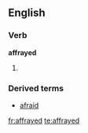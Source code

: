 ==English==
===Verb===
'''affrayed'''
#{{past of|[[affray]]}}

===Derived terms===
* [[afraid]]

[[fr:affrayed]]
[[te:affrayed]]